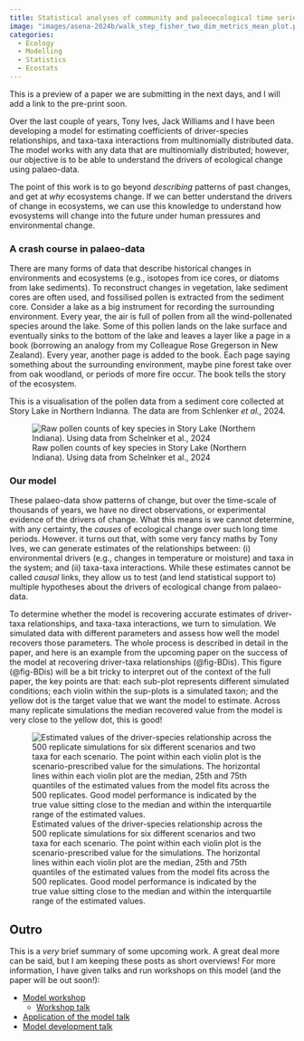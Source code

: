 ```yaml
---
title: Statistical analyses of community and paleoecological time series to identify environmental drivers and biotic interactions.
image: "images/asena-2024b/walk_step_fisher_two_dim_metrics_mean_plot.png"
categories:
  - Ecology
  - Modelling
  - Statistics
  - Ecostats
---
```


This is a preview of a paper we are submitting in the next days, and I will add a link to the pre-print soon.

Over the last couple of years, Tony Ives, Jack Williams and I have been developing a model for estimating coefficients of driver-species relationships, and taxa-taxa interactions from multinomially distributed data. The model works with any data that are multinomially distributed; however, our objective is to be able to understand the drivers of ecological change using palaeo-data.

The point of this work is to go beyond _describing_ patterns of past changes, and get at _why_ ecosystems change. If we can better understand the drivers of change in ecosystems, we can use this knowledge to understand how evosystems will change into the future under human pressures and environmental change.


### A crash course in palaeo-data

There are many forms of data that describe historical changes in environments and ecosystems (e.g., isotopes from ice cores, or diatoms from lake sediments). To reconstruct changes in vegetation, lake sediment cores are often used, and fossilised pollen is extracted from the sediment core. Consider a lake as a big instrument for recording the surrounding environment. Every year, the air is full of pollen from all the wind-pollenated species around the lake. Some of this pollen lands on the lake surface and eventually sinks to the bottom of the lake and leaves a layer like a page in a book (borrowing an analogy from my Colleague Rose Gregerson in New Zealand). Every year, another page is added to the book. Each page saying something about the surrounding environment, maybe pine forest take over from oak woodland, or periods of more fire occur. The book tells the story of the ecosystem.

This is a visualisation of the pollen data from a sediment core collected at Story Lake in Northern Indianna. The data are from Schlenker _et al.,_ 2024.

![Raw pollen counts of key species in Story Lake (Northern Indiana). Using data from Schelnker et al., 2024](images/asena-2024-c/story-counts.png){#fig-story}

### Our model

These palaeo-data show patterns of change, but over the time-scale of thousands of years, we have no direct observations, or experimental evidence of the drivers of change. What this means is we cannot determine, with any certainty, the _causes_ of ecological change over such long time periods. However. it turns out that, with some very fancy maths by Tony Ives, we can generate estimates of the relationships between: (i) environmental drivers (e.g., changes in temperature or moisture) and taxa in the system; and (ii) taxa-taxa interactions. While these estimates cannot be called _causal_ links, they allow us to test (and lend statistical support to) multiple hypotheses about the drivers of ecological change from palaeo-data.

To determine whether the model is recovering accurate estimates of driver-taxa relationships, and taxa-taxa interactions, we turn to simulation. We simulated data with different parameters and assess how well the model recovers those parameters. The whole process is described in detail in the paper, and here is an example from the upcoming paper on the success of the model at recovering driver-taxa relationships (@fig-BDis). This figure (@fig-BDis) will be a bit tricky to interpret out of the context of the full paper, the key points are that: each sub-plot represents different simulated conditions; each violin within the sup-plots is a simulated taxon; and the yellow dot is the target value that we want the model to estimate. Across many replicate simulations the median recovered value from the model is very close to the yellow dot, this is good!

![Estimated  values of the driver-species relationship across the 500 replicate simulations for six different scenarios and two taxa for each scenario. The point within each violin plot is the scenario-prescribed value for the simulations. The horizontal lines within each violin plot are the median, 25th and 75th quantiles of the estimated values from the model fits across the 500 replicates. Good model performance is indicated by the true value sitting close to the median and within the interquartile range of the estimated values.](images/asena-2024-c/B_dis.png){#fig-BDis}

## Outro

This is a _very_ brief summary of some upcoming work. A great deal more can be said, but I am keeping these posts as short overviews! For more information, I have given talks and run workshops on this model (and the paper will be out soon!):

- [Model workshop](https://quinnasena.github.io/state-space-workhop-ESA/state-space-walkthrough.html)
  - [Workshop talk](https://quinnasena.github.io/state-space-workhop-ESA/slides/slide_deck.html#%2Ftitle-slide)
- [Application of the model talk](https://quinnasena.github.io/state-space-workhop-ESA/slides/slide_ESA_talk.html#%2Ftitle-slide)
- [Model development talk](https://quinnasena.github.io/esa-slides/slide_deck.html#%2Ftitle-slide)